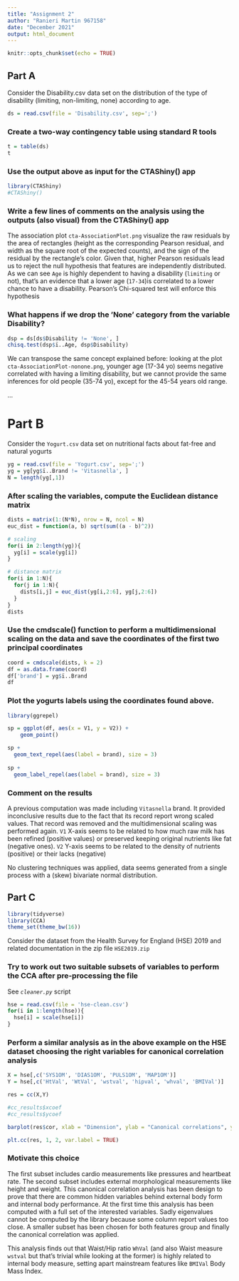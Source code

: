 ```yaml
---
title: "Assignment 2"
author: "Ranieri Martin 967158"
date: "December 2021"
output: html_document
---
```


```r
knitr::opts_chunk$set(echo = TRUE)
```

## Part A

Consider the Disability.csv data set on the distribution of the type of disability (limiting, non-limiting, none) according to age.

```r
ds = read.csv(file = 'Disability.csv', sep=';')
```

### Create a two-way contingency table using standard R tools
```r
t = table(ds)
t
```

### Use the output above as input for the CTAShiny() app
```r
library(CTAShiny)
#CTAShiny()
```

### Write a few lines of comments on the analysis using the outputs (also visual) from the CTAShiny() app

The association plot `cta-AssociationPlot.png` visualize the raw residuals by the area of rectangles (height as the corresponding Pearson residual, and width as the square root of the expected counts), and the sign of the residual by the rectangle’s color.
Given that, higher Pearson residuals lead us to reject the null hypothesis that features are independently distributed.
As we can see `Age` is highly dependent to having a disability (`limiting` or not), that's an evidence that a lower age (`17-34`)is correlated to a lower chance to have a disability. Pearson's Chi-squared test will enforce this hypothesis

### What happens if we drop the ’None’ category from the variable Disability?
```r
dsp = ds[ds$Disability != 'None', ]
chisq.test(dsp$ï..Age, dsp$Disability)
```

We can transpose the same concept explained before: looking at the plot `cta-AssociationPlot-nonone.png`, younger age (17-34 yo) seems negative correlated with having a limiting disability, but we cannot provide the same inferences for old people (35-74 yo), except for the 45-54 years old range.

...

# Part B

Consider the `Yogurt.csv` data set on nutritional facts about fat-free and natural yogurts
```r
yg = read.csv(file = 'Yogurt.csv', sep=';')
yg = yg[yg$ï..Brand != 'Vitasnella', ]
N = length(yg[,1])
```


### After scaling the variables, compute the Euclidean distance matrix
```r
dists = matrix(1:(N*N), nrow = N, ncol = N)
euc_dist = function(a, b) sqrt(sum((a - b)^2))

# scaling
for(i in 2:length(yg)){
  yg[i] = scale(yg[i])
}

# distance matrix
for(i in 1:N){
  for(j in 1:N){
    dists[i,j] = euc_dist(yg[i,2:6], yg[j,2:6])
  }
}
dists
```

### Use the cmdscale() function to perform a multidimensional scaling on the data and save the coordinates of the first two principal coordinates
```r
coord = cmdscale(dists, k = 2)
df = as.data.frame(coord)
df['brand'] = yg$ï..Brand
df

```

### Plot the yogurts labels using the coordinates found above. 
```r
library(ggrepel)

sp = ggplot(df, aes(x = V1, y = V2)) +
    geom_point()

sp +
  geom_text_repel(aes(label = brand), size = 3)
   
sp +
  geom_label_repel(aes(label = brand), size = 3)
```

### Comment on the results

A previous computation was made including `Vitasnella` brand. It provided inconclusive results due to the fact that its record report wrong scaled values.
That record was removed and the multidimensional scaling was performed again.
`V1` X-axis seems to be related to how much raw milk has been refined (positive values) or preserved keeping original nutrients like fat (negative ones).
`V2` Y-axis seems to be related to the density of nutrients (positive) or their lacks (negative)

No clustering techniques was applied, data seems generated from a single process with a (skew) bivariate normal distribution.


## Part C
```r
library(tidyverse)
library(CCA)
theme_set(theme_bw(16))
```

Consider the dataset from the Health Survey for England (HSE) 2019 and related documentation in the zip file `HSE2019.zip`

### Try to work out two suitable subsets of variables to perform the CCA after pre-processing the file


See *`cleaner.py`* script


```r
hse = read.csv(file = 'hse-clean.csv')
for(i in 1:length(hse)){
  hse[i] = scale(hse[i])
}
```

### Perform a similar analysis as in the above example on the HSE dataset choosing the right variables for canonical correlation analysis
```r
X = hse[,c('SYS1OM', 'DIAS1OM', 'PULS1OM', 'MAP1OM')]
Y = hse[,c('HtVal', 'WtVal', 'wstval', 'hipval', 'whval', 'BMIVal')]

res = cc(X,Y)

#cc_results$xcoef
#cc_results$ycoef
```

```r
barplot(res$cor, xlab = "Dimension", ylab = "Canonical correlations", ylim = c(0,1))
```

```r
plt.cc(res, 1, 2, var.label = TRUE)

```

### Motivate this choice
The first subset includes cardio measurements like pressures and heartbeat rate.
The second subset includes external morphological measurements like height and weight.
This canonical correlation analysis has been design to prove that there are common hidden variables behind external body form and internal body performance.
At the first time this analysis has been computed with a full set of the interested variables.
Sadly eigenvalues cannot be computed by the library because some column report values too close.
A smaller subset has been chosen for both features group and finally the canonical correlation was applied.


This analysis finds out that Waist/Hip ratio `WhVal` (and also Waist measure `wstval` but that's trivial while looking at the former) is highly related to internal body measure, setting apart mainstream features like `BMIVal` Body Mass Index.